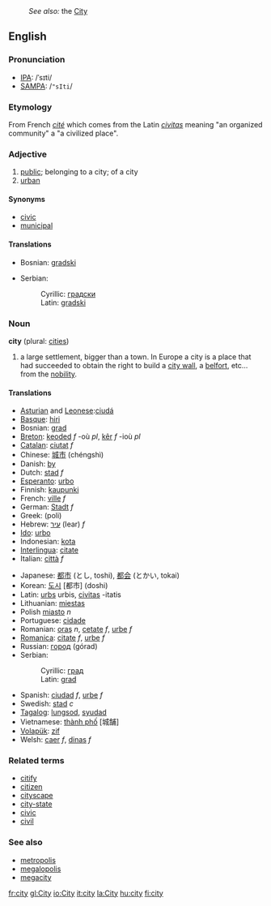 :''See also:'' the [[City]]
==English==
===Pronunciation===
*[[w:IPA|IPA]]: /ˈsɪti/
*[[w:SAMPA|SAMPA]]: /<tt>"sIti</tt>/

===Etymology===
From French ''[[cité]]'' which comes from the Latin ''[[civitas]]'' meaning "an organized community" a "a civilized place".

===Adjective===
#[[public]]; belonging to a city; of a city
#[[urban]]

====Synonyms====
*[[civic]]
*[[municipal]]

====Translations====
{{top}}
*Bosnian: [[gradski]] {{m}}
{{mid}}
*Serbian:
*:Cyrillic: [[градски]] {{m}}
*:Latin: [[gradski#Serbian|gradski]] {{m}}
{{bottom}}

===Noun===
'''city''' (plural: [[cities]])

#a large settlement, bigger than a town. In Europe a city is a place that had succeeded to obtain the right to build a [[city wall]], a [[belfort]], etc... from the [[nobility]].

====Translations====
{{top}}
*[[Asturian]] and [[Leonese]]:[[ciudá]]
*[[Basque]]: [[hiri]]
*Bosnian: [[grad#Bosnian|grad]] {{m}}
*[[Breton]]: [[keoded]] ''f'' -où ''pl'', [[kêr]] ''f'' -ioù ''pl''
*[[Catalan]]: [[ciutat]] ''f''
*Chinese: [[城市]] (chéngshì)
*Danish: [[by]]
*Dutch: [[stad]] ''f'' 
*[[Esperanto]]: [[urbo]]
*Finnish: [[kaupunki]]
*French: [[ville]] ''f''
*German: [[Stadt]] ''f''
*Greek: (poli)
*Hebrew: [[עיר]] (Iear) ''f''
*[[Ido]]: [[urbo]]
*Indonesian: [[kota]]
*[[Interlingua]]: [[citate]]
*Italian: [[città]] ''f''
{{mid}}
*Japanese: [[都市]] (とし, toshi), [[都会]] (とかい, tokai)
*Korean: [[도시]] [都市] (doshi)
*Latin: [[urbs]] urbis, [[civitas]] -itatis
*Lithuanian: [[miestas]]
*Polish [[miasto]] ''n''
*Portuguese: [[cidade]]
*Romanian: [[oraş]] ''n'', [[cetate]] ''f'', [[urbe]] ''f''
*[[Romanica]]: [[citate]] ''f'', [[urbe]] ''f''
*Russian: [[город]] (górad)
*Serbian:
*:Cyrillic: [[град#Serbian|град]] {{m}}
*:Latin: [[grad#Serbian|grad]] {{m}}
*Spanish: [[ciudad]] ''f'', [[urbe]] ''f''
*Swedish: [[stad]] ''c''
*[[Tagalog]]: [[lungsod]], [[syudad]]
*Vietnamese: [[thành phố]] [城舗]
*[[Volapük]]: [[zif]]
*Welsh: [[caer]] ''f'', [[dinas]] ''f''
{{bottom}}

===Related terms===
*[[citify]]
*[[citizen]]
*[[cityscape]]
*[[city-state]]
*[[civic]]
*[[civil]]

===See also===
*[[metropolis]]
*[[megalopolis]]
*[[megacity]]

[[fr:city]]
[[gl:City]]
[[io:City]]
[[it:city]]
[[la:City]]
[[hu:city]]
[[fi:city]]